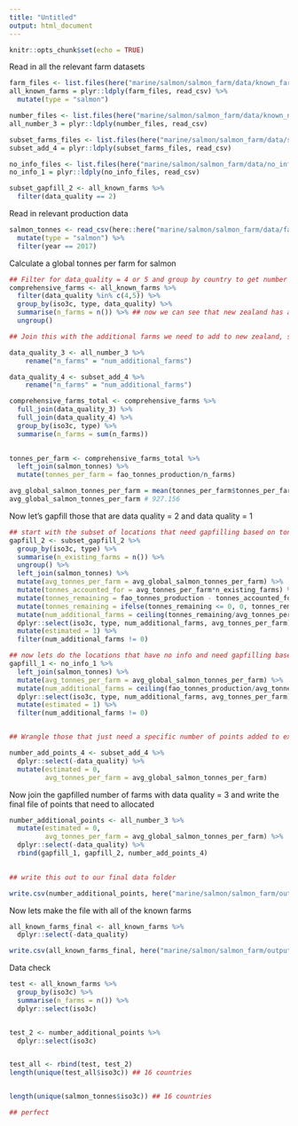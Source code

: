 ```yaml
---
title: "Untitled"
output: html_document
---
```


```r
knitr::opts_chunk$set(echo = TRUE)
```

Read in all the relevant farm datasets 

```r

farm_files <- list.files(here("marine/salmon/salmon_farm/data/known_farm_sites_2_4_5"), full=TRUE)
all_known_farms = plyr::ldply(farm_files, read_csv) %>%
  mutate(type = "salmon")

number_files <- list.files(here("marine/salmon/salmon_farm/data/known_number_farms_3"), full=TRUE)
all_number_3 = plyr::ldply(number_files, read_csv)

subset_farms_files <- list.files(here("marine/salmon/salmon_farm/data/subset_known_add_points_4"), full=TRUE)
subset_add_4 = plyr::ldply(subset_farms_files, read_csv)

no_info_files <- list.files(here("marine/salmon/salmon_farm/data/no_info_1"), full=TRUE)
no_info_1 = plyr::ldply(no_info_files, read_csv)

subset_gapfill_2 <- all_known_farms %>%
  filter(data_quality == 2)
```

Read in relevant production data
```r
salmon_tonnes <- read_csv(here::here("marine/salmon/salmon_farm/data/fao_mariculture_salmon.csv")) %>%
  mutate(type = "salmon") %>%
  filter(year == 2017)
```

Calculate a global tonnes per farm for salmon

```r
## Filter for data_quality = 4 or 5 and group by country to get number of farms
comprehensive_farms <- all_known_farms %>%
  filter(data_quality %in% c(4,5)) %>% 
  group_by(iso3c, type, data_quality) %>%
  summarise(n_farms = n()) %>% ## now we can see that new zealand has additional farms to add
  ungroup()

## Join this with the additional farms we need to add to new zealand, so we can calculate a comprehensive tonnes/farm for salmon 

data_quality_3 <- all_number_3 %>%
    rename("n_farms" = "num_additional_farms")

data_quality_4 <- subset_add_4 %>%
    rename("n_farms" = "num_additional_farms")

comprehensive_farms_total <- comprehensive_farms %>%
  full_join(data_quality_3) %>%
  full_join(data_quality_4) %>%
  group_by(iso3c, type) %>%
  summarise(n_farms = sum(n_farms))
  

tonnes_per_farm <- comprehensive_farms_total %>%
  left_join(salmon_tonnes) %>%
  mutate(tonnes_per_farm = fao_tonnes_production/n_farms)

avg_global_salmon_tonnes_per_farm = mean(tonnes_per_farm$tonnes_per_farm)
avg_global_salmon_tonnes_per_farm # 927.156
```

Now let's gapfill those that are data quality = 2 and data quality = 1

```r
## start with the subset of locations that need gapfilling based on tonnes/farm
gapfill_2 <- subset_gapfill_2 %>%
  group_by(iso3c, type) %>%
  summarise(n_existing_farms = n()) %>%
  ungroup() %>%
  left_join(salmon_tonnes) %>%
  mutate(avg_tonnes_per_farm = avg_global_salmon_tonnes_per_farm) %>%
  mutate(tonnes_accounted_for = avg_tonnes_per_farm*n_existing_farms) %>%
  mutate(tonnes_remaining = fao_tonnes_production - tonnes_accounted_for) %>%
  mutate(tonnes_remaining = ifelse(tonnes_remaining <= 0, 0, tonnes_remaining)) %>%
  mutate(num_additional_farms = ceiling(tonnes_remaining/avg_tonnes_per_farm)) %>%
  dplyr::select(iso3c, type, num_additional_farms, avg_tonnes_per_farm) %>%
  mutate(estimated = 1) %>%
  filter(num_additional_farms != 0)

## now lets do the locations that have no info and need gapfilling based on tonnes/farm
gapfill_1 <- no_info_1 %>%
  left_join(salmon_tonnes) %>%
  mutate(avg_tonnes_per_farm = avg_global_salmon_tonnes_per_farm) %>%
  mutate(num_additional_farms = ceiling(fao_tonnes_production/avg_tonnes_per_farm)) %>%
  dplyr::select(iso3c, type, num_additional_farms, avg_tonnes_per_farm) %>%
  mutate(estimated = 1) %>%
  filter(num_additional_farms != 0)


## Wrangle those that just need a specific number of points added to existing points (data_quality = 4)

number_add_points_4 <- subset_add_4 %>%
  dplyr::select(-data_quality) %>%
  mutate(estimated = 0, 
         avg_tonnes_per_farm = avg_global_salmon_tonnes_per_farm)
```

Now join the gapfilled number of farms with data quality = 3 and write the final file of points that need to allocated 

```r
number_additional_points <- all_number_3 %>%
  mutate(estimated = 0,
         avg_tonnes_per_farm = avg_global_salmon_tonnes_per_farm) %>%
  dplyr::select(-data_quality) %>%
  rbind(gapfill_1, gapfill_2, number_add_points_4)
  

## write this out to our final data folder

write.csv(number_additional_points, here("marine/salmon/salmon_farm/output/salmon_points_to_add_final.csv"), row.names = FALSE)
```

Now lets make the file with all of the known farms 

```r
all_known_farms_final <- all_known_farms %>%
  dplyr::select(-data_quality)

write.csv(all_known_farms_final, here("marine/salmon/salmon_farm/output/all_known_salmon_farms_final.csv"), row.names = FALSE)
```

Data check 

```r
test <- all_known_farms %>% 
  group_by(iso3c) %>%
  summarise(n_farms = n()) %>%
  dplyr::select(iso3c)


test_2 <- number_additional_points %>%
  dplyr::select(iso3c)


test_all <- rbind(test, test_2)
length(unique(test_all$iso3c)) ## 16 countries


length(unique(salmon_tonnes$iso3c)) ## 16 countries

## perfect

```
